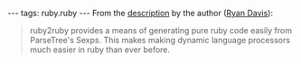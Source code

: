 ---
tags: ruby.ruby
---
From the [http://blog.zenspider.com/archives/2007/06/ruby2ruby_version_116_has_been_released.html description] by the author ([[Ryan Davis]]):

<blockquote>ruby2ruby provides a means of generating pure ruby code easily from ParseTree's Sexps. This makes making dynamic language processors much easier in ruby than ever before.</blockquote>
